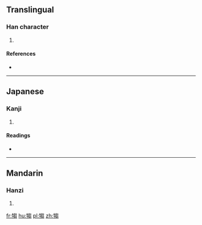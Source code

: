 ==Translingual==

===Han character===
{{Han char|rn=93|rad=牛|as=10|sn=14|four=2752<sub>7</sub>|canj=竹手心山山 (HQPUU)}}

# {{defn|Han|sort=牛10}}

====References====
* {{Han ref|kx=0703.130|dkj=20116|dj=1116.120|hdz=31817.160|uh=7293|ud=29331|bh=E2C9|bd=58057}}

----

==Japanese==

===Kanji===
{{ja-kanji|grade=|rs=牛10}}

# {{defn|lang=ja|sort=牛10}}

====Readings====
* {{ja-readings|on=[[す]] (su), [[しゅ]] (shu), [[すう]] (sū)|kun=}}

----

==Mandarin==

===Hanzi===
{{cmn-hanzi|pin=[[chú]] ([[chu2]])|wg=ch'u<sup>2</sup>}}

# {{defn|lang=cmn|sort=牛10}}

[[fr:犓]]
[[hu:犓]]
[[pl:犓]]
[[zh:犓]]